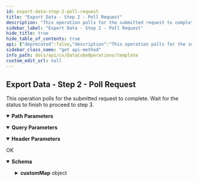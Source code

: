 ```yaml
---
id: export-data-step-2-poll-request
title: "Export Data - Step 2 - Poll Request"
description: "This operation polls for the submitted request to complete. Wait for the status to finish to proceed to step 3."
sidebar_label: "Export Data - Step 2 - Poll Request"
hide_title: true
hide_table_of_contents: true
api: {"deprecated":false,"description":"This operation polls for the submitted request to complete. Wait for the status to finish to proceed to step 3.\n","operationId":"Export Data - Step 2 - Poll Request","parameters":[{"description":"","explode":true,"in":"query","name":"token","required":true,"schema":{"example":"{{tokenName}}","type":"string"}},{"description":"","in":"header","name":"Authtoken","required":true,"schema":{"example":"{{TOKEN}}","type":"string"}},{"description":"","in":"header","name":"Accept","required":true,"schema":{"example":"application/json","type":"string"}},{"description":"","in":"path","name":"datasourceHandlerId","required":true,"schema":{"type":"string"}}],"tags":["Data Cube Operations"],"responses":{"200":{"description":"OK","content":{"application/json":{"schema":{"type":"object","properties":{"errorCode":{"type":"integer"},"customMap":{"type":"object","properties":{"name":{"type":"string"},"value":{"type":"string"}}}},"x-examples":{"Example 1":{"errorCode":0,"customMap":{"name":"statusObject","value":"{\"httpCode\":200,\"errorCode\":0,\"errorMsg\":null,\"response\":{\"removed\":\"false\",\"status\":\"running\"}}"}}}},"examples":{"Example 1":{"value":{"errorCode":0,"customMap":{"name":"statusObject","value":"{\"httpCode\":200,\"errorCode\":0,\"errorMsg\":null,\"response\":{\"removed\":\"false\",\"status\":\"running\"}}"}}}}}}}},"method":"get","path":"/dcube/export/{datasourceHandlerId}/status","servers":[{"url":"http://{hostname}/webconsole/api","variables":{"hostname":{"default":"localhost","description":"Webconsole"}}}],"info":{"title":"Template","contact":{},"version":"1.0","description":"Template"},"postman":{"name":"Export Data - Step 2 - Poll Request","description":{"content":"This operation polls for the submitted request to complete. Wait for the status to finish to proceed to step 3.\n","type":"text/plain"},"url":{"path":["dcube","export",":datasourceHandlerId","status"],"host":["{{baseUrl}}"],"query":[{"disabled":false,"description":{"content":"(Required) ","type":"text/plain"},"key":"token","value":""}],"variable":[{"disabled":false,"description":{"content":"(Required) ","type":"text/plain"},"type":"any","value":"","key":"datasourceHandlerId"}]},"header":[{"disabled":false,"description":{"content":"(Required) ","type":"text/plain"},"key":"Authtoken","value":""},{"key":"Accept","value":"application/json"}],"method":"GET"}}
sidebar_class_name: "get api-method"
info_path: docs/api/cv/DataCubeOperations/template
custom_edit_url: null
---
```



## Export Data - Step 2 - Poll Request



This operation polls for the submitted request to complete. Wait for the status to finish to proceed to step 3.


<details style={{"marginBottom":"1rem"}} data-collapsed={false} open={true}><summary style={{}}><strong>Path Parameters</strong></summary><div><ul><ParamsItem className={"paramsItem"} param={{"description":"","in":"path","name":"datasourceHandlerId","required":true,"schema":{"type":"string"}}}></ParamsItem></ul></div></details><details style={{"marginBottom":"1rem"}} data-collapsed={false} open={true}><summary style={{}}><strong>Query Parameters</strong></summary><div><ul><ParamsItem className={"paramsItem"} param={{"description":"","explode":true,"in":"query","name":"token","required":true,"schema":{"example":"{{tokenName}}","type":"string"}}}></ParamsItem></ul></div></details><details style={{"marginBottom":"1rem"}} data-collapsed={false} open={true}><summary style={{}}><strong>Header Parameters</strong></summary><div><ul><ParamsItem className={"paramsItem"} param={{"description":"","in":"header","name":"Authtoken","required":true,"schema":{"example":"{{TOKEN}}","type":"string"}}}></ParamsItem><ParamsItem className={"paramsItem"} param={{"description":"","in":"header","name":"Accept","required":true,"schema":{"example":"application/json","type":"string"}}}></ParamsItem></ul></div></details><div><ApiTabs><TabItem label={"200"} value={"200"}><div>

OK

</div><div><MimeTabs schemaType={"response"}><TabItem label={"application/json"} value={"application/json"}><SchemaTabs><TabItem label={"Schema"} value={"Schema"}><details style={{}} data-collapsed={false} open={true}><summary style={{"textAlign":"left"}}><strong>Schema</strong></summary><div style={{"textAlign":"left","marginLeft":"1rem"}}></div><ul style={{"marginLeft":"1rem"}}><SchemaItem collapsible={false} name={"errorCode"} required={false} deprecated={undefined} schemaDescription={undefined} schemaName={"integer"} qualifierMessage={undefined} defaultValue={undefined}></SchemaItem><SchemaItem collapsible={true} className={"schemaItem"}><details style={{}}><summary style={{}}><strong>customMap</strong><span style={{"opacity":"0.6"}}> object</span></summary><div style={{"marginLeft":"1rem"}}><SchemaItem collapsible={false} name={"name"} required={false} deprecated={undefined} schemaDescription={undefined} schemaName={"string"} qualifierMessage={undefined} defaultValue={undefined}></SchemaItem><SchemaItem collapsible={false} name={"value"} required={false} deprecated={undefined} schemaDescription={undefined} schemaName={"string"} qualifierMessage={undefined} defaultValue={undefined}></SchemaItem></div></details></SchemaItem></ul></details></TabItem><TabItem label={"Example (from schema)"} value={"Example (from schema)"}><ResponseSamples responseExample={"{\n  \"errorCode\": 0,\n  \"customMap\": {\n    \"name\": \"string\",\n    \"value\": \"string\"\n  }\n}"} language={"json"}></ResponseSamples></TabItem><TabItem label={" Example 1"} value={" Example 1"}><ResponseSamples responseExample={"{\n  \"errorCode\": 0,\n  \"customMap\": {\n    \"name\": \"statusObject\",\n    \"value\": \"{\\\"httpCode\\\":200,\\\"errorCode\\\":0,\\\"errorMsg\\\":null,\\\"response\\\":{\\\"removed\\\":\\\"false\\\",\\\"status\\\":\\\"running\\\"}}\"\n  }\n}"} language={"json"}></ResponseSamples></TabItem></SchemaTabs></TabItem></MimeTabs></div></TabItem></ApiTabs></div>
      